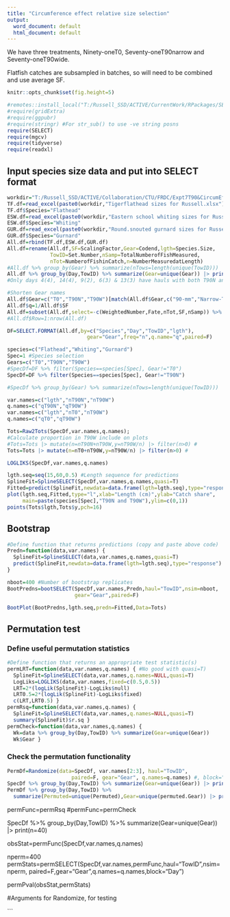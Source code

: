 ```yaml
---
title: "Circumference effect relative size selection"
output:
  word_document: default
  html_document: default
---
```


<!-- Modified from Expt 5 T90RelSeln.Rmd & Expt 6 T90DanishSeineRelSeln.Rmd -->

We have three treatments, Ninety-oneT0, Seventy-oneT90narrow and Seventy-oneT90wide.

Flatfish catches are subsampled in batches, so will need to be combined and use average SF.

```r
knitr::opts_chunk$set(fig.height=5)
```

```r
#remotes::install_local("T:/Russell_SSD/ACTIVE/CurrentWork/RPackages/SELECT",force=T)
#require(gridExtra)
#require(ggpubr)
#require(stringr) #For str_sub() to use -ve string posns 
require(SELECT)
require(mgcv)
require(tidyverse)
require(readxl)

```

## Input species size data and put into SELECT format
```r
workdir="T:/Russell_SSD/ACTIVE/Collaboration/CTU/FRDC/Expt7T90&CircumEffectsOnFlathead/"
TF.df=read_excel(paste0(workdir,"Tigerflathead sizes for Russell.xlsx"),sheet="Data")
TF.df$Species="Flathead"
ESW.df=read_excel(paste0(workdir,"Eastern school whiting sizes for Russell.xlsx"),sheet=1)
ESW.df$Species="Whiting"
GUR.df=read_excel(paste0(workdir,"Round.snouted gurnard sizes for Russell.xlsx"),sheet=1)
GUR.df$Species="Gurnard"
All.df=rbind(TF.df,ESW.df,GUR.df)
All.df=rename(All.df,SF=ScalingFactor,Gear=Codend,lgth=Species.Size,
              TowID=Set.Number,nSamp=TotalNumberofFishMeasured,
              nTot=NumberofFishinCatch,n=NumberMeasuredatLength)
#All.df %>% group_by(Gear) %>% summarize(nTows=length(unique(TowID)))
All.df %>% group_by(Day,TowID) %>% summarize(Gear=unique(Gear)) |> print(n=40)
#Only days 4(4), 14(4), 9(2), 6(3) & 13(3) have hauls with both T90N and T90W 

#Shorten Gear names
All.df$Gear=c("T0","T90N","T90W")[match(All.df$Gear,c("90-mm","Narrow-T90","Wide-T90"))]
All.df$q=1/All.df$SF
All.df=subset(All.df,select=-c(WeightedNumber,Fate,nTot,SF,nSamp)) %>% data.frame()
#All.df$Row=1:nrow(All.df)

DF=SELECT.FORMAT(All.df,by=c("Species","Day","TowID","lgth"),
                          gear="Gear",freq="n",q.name="q",paired=F)
```

```r
species=c("Flathead","Whiting","Gurnard") 
Spec=1 #Species selection
Gears=c("T0","T90N","T90W")
#SpecDf=DF %>% filter(Species==species[Spec], Gear!="T0")
SpecDf=DF %>% filter(Species==species[Spec], Gear!="T90N")

#SpecDf %>% group_by(Gear) %>% summarize(nTows=length(unique(TowID)))

var.names=c("lgth","nT90N","nT90W")
q.names=c("qT90N","qT90W")
var.names=c("lgth","nT0","nT90W")
q.names=c("qT0","qT90W")

Tots=Raw2Tots(SpecDf,var.names,q.names); 
#Calculate proportion in T90W include on plots
#Tots=Tots |> mutate(n=nT90N+nT90W,y=nT90W/n) |> filter(n>0) #
Tots=Tots |> mutate(n=nT0+nT90W,y=nT90W/n) |> filter(n>0) #

LOGLIKS(SpecDf,var.names,q.names)

lgth.seq=seq(15,60,0.5) #Length sequence for predictions
SplineFit=SplineSELECT(SpecDf,var.names,q.names,quasi=T)
Fitted=predict(SplineFit,newdata=data.frame(lgth=lgth.seq),type="response")
plot(lgth.seq,Fitted,type="l",xlab="Length (cm)",ylab="Catch share",
     main=paste(species[Spec],"T90N and T90W"),ylim=c(0,1))
points(Tots$lgth,Tots$y,pch=16)
```


## Bootstrap

```r
#Define function that returns predictions (copy and paste above code)
Predn=function(data,var.names) {
  SplineFit=SplineSELECT(data,var.names,q.names,quasi=T)
  predict(SplineFit,newdata=data.frame(lgth=lgth.seq),type="response") 
}

nboot=400 #Number of bootstrap replicates
BootPredns=bootSELECT(SpecDf,var.names,Predn,haul="TowID",nsim=nboot,
                      gear="Gear",paired=F)

BootPlot(BootPredns,lgth.seq,predn=Fitted,Data=Tots)
```

## Permutation test

### Define useful permutation statistics

```r
#Define function that returns an appropriate test statistic(s)
permLRT=function(data,var.names,q.names) { #No good with quasi=T)
  SplineFit=SplineSELECT(data,var.names,q.names=NULL,quasi=T)
  LogLiks=LOGLIKS(data,var.names,fixed=c(0.5,0.5))
  LRT=2*(logLik(SplineFit)-LogLiks$null)
  LRT0.5=2*(logLik(SplineFit)-LogLiks$fixed) 
  c(LRT,LRT0.5) }
permRsq=function(data,var.names,q.names) {
  SplineFit=SplineSELECT(data,var.names,q.names=NULL,quasi=T)
  summary(SplineFit)$r.sq }
permCheck=function(data,var.names,q.names) {
  Wk=data %>% group_by(Day,TowID) %>% summarize(Gear=unique(Gear)) 
  Wk$Gear }
```

### Check the permutation functionality
```r
PermDf=Randomize(data=SpecDf, var.names[2:3], haul="TowID",
                     paired=F, gear="Gear", q.names=q.names) #, block="Day")
SpecDf %>% group_by(Day,TowID) %>% summarize(Gear=unique(Gear)) |> print(n=40)
PermDf %>% group_by(Day,TowID) %>% 
  summarize(Permuted=unique(Permuted),Gear=unique(permuted.Gear)) |> print(n=40)
```



permFunc=permRsq
#permFunc=permCheck

SpecDf %>% group_by(Day,TowID) %>% summarize(Gear=unique(Gear)) |> print(n=40)


obsStat=permFunc(SpecDf,var.names,q.names)
  
nperm=400
permStats=permSELECT(SpecDf,var.names,permFunc,haul="TowID",nsim=nperm,
                     paired=F,gear="Gear",q.names=q.names,block="Day")

permPval(obsStat,permStats)

#Arguments for Randomize, for testing


```


